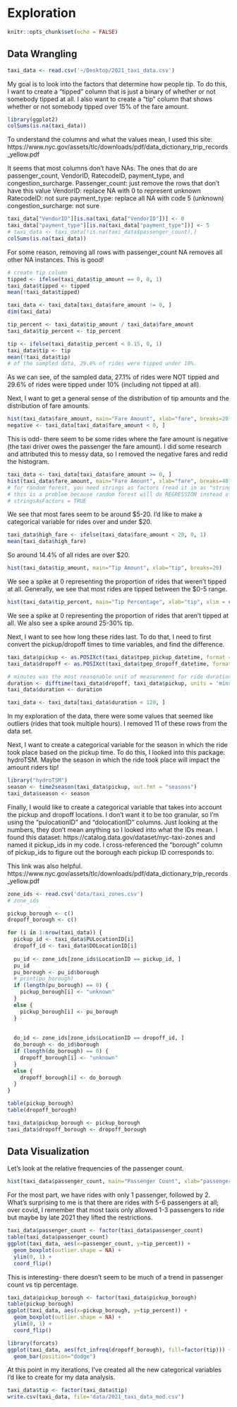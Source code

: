 # Exploration

```r
knitr::opts_chunk$set(echo = FALSE)
```

## Data Wrangling
```r
taxi_data <- read.csv('~/Desktop/2021_taxi_data.csv')
```
My goal is to look into the factors that determine how people tip. To do this, I want to create a "tipped" column that is just a binary of whether or not somebody tipped at all. I also want to create a "tip" column that shows whether or not somebody tipped over 15% of the fare amount. 

```r
library(ggplot2)
colSums(is.na(taxi_data))
```

To understand the columns and what the values mean, I used this site:
https://www.nyc.gov/assets/tlc/downloads/pdf/data_dictionary_trip_records_yellow.pdf

It seems that most columns don't have NAs. The ones that do are passenger_count, VendorID, RatecodeID, payment_type, and congestion_surcharge. 
Passenger_count: just remove the rows that don't have this value
VendorID: replace NA with 0 to represent unknown
RatecodeID: not sure
payment_type: replace all NA with code 5 (unknown)
congestion_surcharge: not sure

```r
taxi_data["VendorID"][is.na(taxi_data["VendorID"])] <- 0
taxi_data["payment_type"][is.na(taxi_data["payment_type"])] <- 5
# taxi_data <- taxi_data[!is.na(taxi_data$passenger_count),]
colSums(is.na(taxi_data))
```
For some reason, removing all rows with passenger_count NA removes all other NA instances. This is good!

```r
# create tip column
tipped <- ifelse(taxi_data$tip_amount == 0, 0, 1)
taxi_data$tipped <- tipped
mean(!taxi_data$tipped)

taxi_data <- taxi_data[taxi_data$fare_amount != 0, ]
dim(taxi_data)

tip_percent <- taxi_data$tip_amount / taxi_data$fare_amount
taxi_data$tip_percent <- tip_percent

tip <- ifelse(taxi_data$tip_percent < 0.15, 0, 1)
taxi_data$tip <- tip
mean(!taxi_data$tip)
# of the sampled data, 29.6% of rides were tipped under 10%.
```

As we can see, of the sampled data, 27.1% of rides were NOT tipped and 29.6% of rides were tipped under 10% (including not tipped at all). 

Next, I want to get a general sense of the distribution of tip amounts and the distribution of fare amounts. 

```r
hist(taxi_data$fare_amount, main="Fare Amount", xlab="fare", breaks=20)
negative <- taxi_data[taxi_data$fare_amount < 0, ]
```
This is odd- there seem to be some rides where the fare amount is negative (the taxi driver owes the passenger the fare amount). I did some research and attributed this to messy data, so I removed the negative fares and redid the histogram. 

```r
taxi_data <- taxi_data[taxi_data$fare_amount >= 0, ]
hist(taxi_data$fare_amount, main="Fare Amount", xlab="fare", breaks=40)
# for random forest, you need strings as factors (read it in as "string as factor" when reading the CSV)
# this is a problem because random forest will do REGRESSION instead of CLASSIFICATION
# stringsAsFactors = TRUE
```
We see that most fares seem to be around \$5-20. I'd like to make a categorical variable for rides over and under \$20.

```r
taxi_data$high_fare <- ifelse(taxi_data$fare_amount < 20, 0, 1)
mean(taxi_data$high_fare)
```

So around 14.4% of all rides are over $20.

```r
hist(taxi_data$tip_amount, main="Tip Amount", xlab="tip", breaks=20)
```
We see a spike at 0 representing the proportion of rides that weren't tipped at all. Generally, we see that most rides are tipped between the $0-5 range. 

```r
hist(taxi_data$tip_percent, main="Tip Percentage", xlab="tip", xlim = c(0, 1), breaks=100)
```

We see a spike at 0 representing the proportion of rides that aren't tipped at all. We also see a spike around 25-30% tip. 

Next, I want to see how long these rides last. To do that, I need to first convert the pickup/dropoff times to time variables, and find the difference. 

```r
taxi_data$pickup <- as.POSIXct(taxi_data$tpep_pickup_datetime, format = "%m/%d/%Y %I:%M:%S %p")
taxi_data$dropoff <- as.POSIXct(taxi_data$tpep_dropoff_datetime, format = "%m/%d/%Y %I:%M:%S %p")

# minutes was the most reasonable unit of measurement for ride duration
duration <- difftime(taxi_data$dropoff, taxi_data$pickup, units = 'mins')
taxi_data$duration <- duration

taxi_data <- taxi_data[taxi_data$duration < 120, ]
```

In my exploration of the data, there were some values that seemed like outliers (rides that took multiple hours). I removed 11 of these rows from the data set. 

Next, I want to create a categorical variable for the season in which the ride took place based on the pickup time. To do this, I looked into this package: hydroTSM. Maybe the season in which the ride took place will impact the amount riders tip!


```r
library("hydroTSM")
season <- time2season(taxi_data$pickup, out.fmt = "seasons")
taxi_data$season <- season
```

Finally, I would like to create a categorical variable that takes into account the pickup and dropoff locations. I don't want it to be too granular, so I'm using the "pulocationID" and "dolocationID" columns. Just looking at the numbers, they don't mean anything so I looked into what the IDs mean. I found this dataset: https://catalog.data.gov/dataset/nyc-taxi-zones and named it pickup_ids in my code. I cross-referenced the "borough" column of pickup_ids to figure out the borough each pickup ID corresponds to. 

This link was also helpful. https://www.nyc.gov/assets/tlc/downloads/pdf/data_dictionary_trip_records_yellow.pdf

```r
zone_ids <- read.csv('data/taxi_zones.csv')
# zone_ids

pickup_borough <- c()
dropoff_borough <- c()

for (i in 1:nrow(taxi_data)) {
  pickup_id <- taxi_data$PULocationID[i]
  dropoff_id <- taxi_data$DOLocationID[i]
  
  pu_id <- zone_ids[zone_ids$LocationID == pickup_id, ]
  pu_id
  pu_borough <- pu_id$borough
  # print(pu_borough)
  if (length(pu_borough) == 0) {
    pickup_borough[i] <- "unknown"
  }
  else {
    pickup_borough[i] <- pu_borough
  }
  
  
  do_id <- zone_ids[zone_ids$LocationID == dropoff_id, ]
  do_borough <- do_id$borough
  if (length(do_borough) == 0) {
    dropoff_borough[i] <- "unknown"
  }
  else {
    dropoff_borough[i] <- do_borough
  }
}

table(pickup_borough)
table(dropoff_borough)

taxi_data$pickup_borough <- pickup_borough
taxi_data$dropoff_borough <- dropoff_borough
```

## Data Visualization
Let's look at the relative frequencies of the passenger count.

```r
hist(taxi_data$passenger_count, main="Passenger Count", xlab="passenger count", breaks=20)
```

For the most part, we have rides with only 1 passenger, followed by 2. What's surprising to me is that there are rides with 5-6 passengers at all; over covid, I remember that most taxis only allowed 1-3 passengers to ride but maybe by late 2021 they lifted the restrictions. 

```r
taxi_data$passenger_count <- factor(taxi_data$passenger_count)
table(taxi_data$passenger_count)
ggplot(taxi_data, aes(x=passenger_count, y=tip_percent)) +
  geom_boxplot(outlier.shape = NA) +
  ylim(0, 1) +
  coord_flip()
```
This is interesting- there doesn't seem to be much of a trend in passenger count vs tip percentage. 

```r
taxi_data$pickup_borough <- factor(taxi_data$pickup_borough)
table(pickup_borough)
ggplot(taxi_data, aes(x=pickup_borough, y=tip_percent)) +
  geom_boxplot(outlier.shape = NA) +
  ylim(0, 1) +
  coord_flip()
```

```r
library(forcats)
ggplot(taxi_data, aes(fct_infreq(dropoff_borough), fill=factor(tip))) +
  geom_bar(position="dodge")
```
At this point in my iterations, I've created all the new categorical variables I'd like to create for my data analysis. 

```r
taxi_data$tip <- factor(taxi_data$tip)
write.csv(taxi_data, file='data/2021_taxi_data_mod.csv')
```




